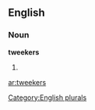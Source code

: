 ==English==

===Noun===
'''tweekers'''

# {{plural of|[[tweeker]]}}

[[Category:English plurals]]

[[ar:tweekers]]